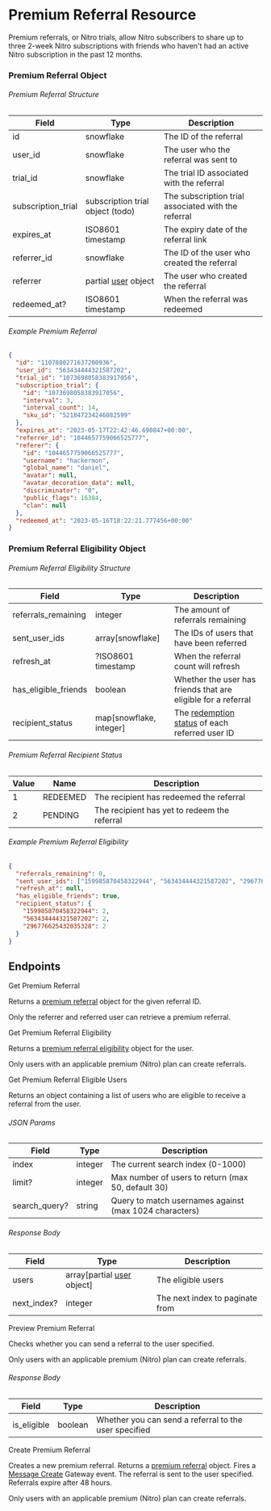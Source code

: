 # Premium Referral Resource

Premium referrals, or Nitro trials, allow Nitro subscribers to share up to three 2-week Nitro subscriptions with friends who haven't had an active Nitro subscription in the past 12 months.

### Premium Referral Object

###### Premium Referral Structure

| Field              | Type                                               | Description                                         |
| ------------------ | -------------------------------------------------- | --------------------------------------------------- |
| id                 | snowflake                                          | The ID of the referral                              |
| user_id            | snowflake                                          | The user who the referral was sent to               |
| trial_id           | snowflake                                          | The trial ID associated with the referral           |
| subscription_trial | subscription trial object (todo)                   | The subscription trial associated with the referral |
| expires_at         | ISO8601 timestamp                                  | The expiry date of the referral link                |
| referrer_id        | snowflake                                          | The ID of the user who created the referral         |
| referrer           | partial [user](/resources/user#user-object) object | The user who created the referral                   |
| redeemed_at?       | ISO8601 timestamp                                  | When the referral was redeemed                      |

###### Example Premium Referral

```json
{
  "id": "1107800271637200936",
  "user_id": "563434444321587202",
  "trial_id": "1073698058383917056",
  "subscription_trial": {
    "id": "1073698058383917056",
    "interval": 3,
    "interval_count": 14,
    "sku_id": "521847234246082599"
  },
  "expires_at": "2023-05-17T22:42:46.690847+00:00",
  "referrer_id": "1044657759066525777",
  "referer": {
    "id": "1044657759066525777",
    "username": "hackermon",
    "global_name": "daniel",
    "avatar": null,
    "avatar_decoration_data": null,
    "discriminator": "0",
    "public_flags": 16384,
    "clan": null
  },
  "redeemed_at": "2023-05-16T18:22:21.777456+00:00"
}
```

### Premium Referral Eligibility Object

###### Premium Referral Eligibility Structure

| Field                | Type                    | Description                                                                          |
| -------------------- | ----------------------- | ------------------------------------------------------------------------------------ |
| referrals_remaining  | integer                 | The amount of referrals remaining                                                    |
| sent_user_ids        | array[snowflake]        | The IDs of users that have been referred                                             |
| refresh_at           | ?ISO8601 timestamp      | When the referral count will refresh                                                 |
| has_eligible_friends | boolean                 | Whether the user has friends that are eligible for a referral                        |
| recipient_status     | map[snowflake, integer] | The [redemption status](#premium-referral-recipient-status) of each referred user ID |

###### Premium Referral Recipient Status

| Value | Name     | Description                                  |
| ----- | -------- | -------------------------------------------- |
| 1     | REDEEMED | The recipient has redeemed the referral      |
| 2     | PENDING  | The recipient has yet to redeem the referral |

###### Example Premium Referral Eligibility

```json
{
  "referrals_remaining": 0,
  "sent_user_ids": ["159985870458322944", "563434444321587202", "296776625432035328"],
  "refresh_at": null,
  "has_eligible_friends": true,
  "recipient_status": {
    "159985870458322944": 2,
    "563434444321587202": 2,
    "296776625432035328": 2
  }
}
```

## Endpoints

<RouteHeader method="GET" url="/referrals/{referral.id}">
  Get Premium Referral
</RouteHeader>

Returns a [premium referral](#premium-referral-object) object for the given referral ID.

<Alert type="info">

Only the referrer and referred user can retrieve a premium referral.

</Alert>

<RouteHeader method="GET" url="/users/@me/referrals/eligibility">
  Get Premium Referral Eligibility
</RouteHeader>

Returns a [premium referral eligibility](#premium-referral-eligibility-object) object for the user.

<Alert type="info">

Only users with an applicable premium (Nitro) plan can create referrals.

</Alert>

<RouteHeader method="POST" url="/users/@me/referrals/eligible-users">
  Get Premium Referral Eligible Users
</RouteHeader>

Returns an object containing a list of users who are eligible to receive a referral from the user.

###### JSON Params

| Field         | Type    | Description                                            |
| ------------- | ------- | ------------------------------------------------------ |
| index         | integer | The current search index (0-1000)                      |
| limit?        | integer | Max number of users to return (max 50, default 30)     |
| search_query? | string  | Query to match usernames against (max 1024 characters) |

###### Response Body

| Field       | Type                                                      | Description                     |
| ----------- | --------------------------------------------------------- | ------------------------------- |
| users       | array[partial [user](/resources/user#user-object) object] | The eligible users              |
| next_index? | integer                                                   | The next index to paginate from |

<RouteHeader method="POST" url="/users/@me/referrals/{user.id}/preview">
  Preview Premium Referral
</RouteHeader>

Checks whether you can send a referral to the user specified.

<Alert type="info">

Only users with an applicable premium (Nitro) plan can create referrals.

</Alert>

###### Response Body

| Field       | Type    | Description                                           |
| ----------- | ------- | ----------------------------------------------------- |
| is_eligible | boolean | Whether you can send a referral to the user specified |

<RouteHeader method="POST" url="/users/@me/referrals/{user.id}">
  Create Premium Referral
</RouteHeader>

Creates a new premium referral. Returns a [premium referral](#premium-referral-object) object. Fires a [Message Create](/topics/gateway-events#message-create) Gateway event. The referral is sent to the user specified. Referrals expire after 48 hours.

<Alert type="info">

Only users with an applicable premium (Nitro) plan can create referrals.

</Alert>
